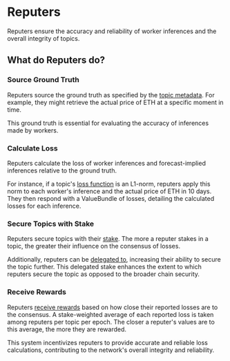 # Reputers

Reputers ensure the accuracy and reliability of worker inferences and the overall integrity of topics. 

## What do Reputers do?

### Source Ground Truth

Reputers source the ground truth as specified by the [topic metadata](/devs/topic-creators/how-to-create-topic#creating-your-first-topic). 
For example, they might retrieve the actual price of ETH at a specific moment in time. 

This ground truth is essential for evaluating the accuracy of inferences made by workers.

### Calculate Loss

Reputers calculate the loss of worker inferences and forecast-implied inferences relative to the ground truth. 

For instance, if a topic's [loss function](/devs/topic-creators/create-deploy-loss-calculation-function) is an L1-norm, reputers apply this norm to each worker's inference and the actual price of ETH in 10 days. 
They then respond with a ValueBundle of losses, detailing the calculated losses for each inference.

### Secure Topics with Stake

Reputers secure topics with their [stake](/devs/reputers/set-and-adjust-stake). The more a reputer stakes in a topic, the greater their influence on the consensus of losses. 

Additionally, reputers can be [delegated to](/devs/reference/allorad#delegate-stake-to-a-reputer-for-a-topic), increasing their ability to secure the topic further. This delegated stake enhances the extent to which reputers secure the topic 
as opposed to the broader chain security.

### Receive Rewards

Reputers [receive rewards](/home/layers/consensus/reputers) based on how close their reported losses are to the consensus. A stake-weighted average of each reported loss is taken among reputers per topic per epoch. The closer a reputer's values are to this average, the more they are rewarded. 

This system incentivizes reputers to provide accurate and reliable loss calculations, contributing to the network's overall integrity and reliability.